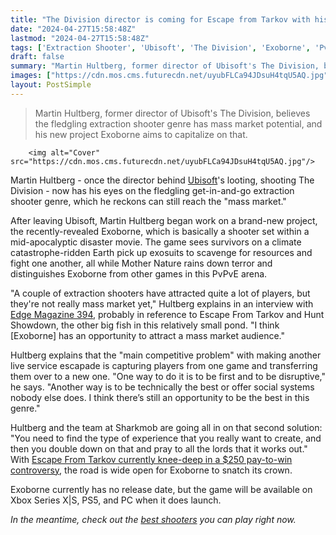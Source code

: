 ```yaml
---
title: "The Division director is coming for Escape from Tarkov with his new extraction shooter: 'There's still an opportunity to be the best in this genre'"
date: "2024-04-27T15:58:48Z"
lastmod: "2024-04-27T15:58:48Z"
tags: ['Extraction Shooter', 'Ubisoft', 'The Division', 'Exoborne', 'PvPvE']
draft: false
summary: "Martin Hultberg, former director of Ubisoft's The Division, believes the fledgling extraction shooter genre has mass market potential, and his new project Exoborne aims to capitalize on that."
images: ["https://cdn.mos.cms.futurecdn.net/uyubFLCa94JDsuH4tqU5AQ.jpg"]
layout: PostSimple
---
```

> Martin Hultberg, former director of Ubisoft's The Division, believes the fledgling extraction shooter genre has mass market potential, and his new project Exoborne aims to capitalize on that.


        <img alt="Cover" src="https://cdn.mos.cms.futurecdn.net/uyubFLCa94JDsuH4tqU5AQ.jpg"/>
        
Martin Hultberg - once the director behind [Ubisoft](https://www.gamesradar.com/tag/ubisoft/)'s looting, shooting The Division - now has his eyes on the fledgling get-in-and-go extraction shooter genre, which he reckons can still reach the "mass market."

After leaving Ubisoft, Martin Hultberg began work on a brand-new project, the recently-revealed Exoborne, which is basically a shooter set within a mid-apocalyptic disaster movie. The game sees survivors on a climate catastrophe-ridden Earth pick up exosuits to scavenge for resources and fight one another, all while Mother Nature rains down terror and distinguishes Exoborne from other games in this PvPvE arena. 

"A couple of extraction shooters have attracted quite a lot of players, but they're not really mass market yet," Hultberg explains in an interview with [Edge Magazine 394](https://www.gamesradar.com/apocalypse-now-edge-394-investigates-how-sharkmob-will-shake-up-the-extraction-shooter-with-extreme-climate-change-in-exoborne/), probably in reference to Escape From Tarkov and Hunt Showdown, the other big fish in this relatively small pond. "I think [Exoborne] has an opportunity to attract a mass market audience."

Hultberg explains that the "main competitive problem" with making another live service escapade is capturing players from one game and transferring them over to a new one. "One way to do it is to be first and to be disruptive," he says. "Another way is to be technically the best or offer social systems nobody else does. I think there’s still an opportunity to be the best in this genre."

Hultberg and the team at Sharkmob are going all in on that second solution: "You need to find the type of experience that you really want to create, and then you double down on that and pray to all the lords that it works out." With [Escape From Tarkov currently knee-deep in a $250 pay-to-win controversy](https://www.gamesradar.com/games/fps/escape-from-tarkov-devs-attempt-to-put-out-fire-caused-by-dollar250-pay-to-win-edition-by-giving-everyone-access-to-an-exclusive-game-mode-but-only-for-6-months/), the road is wide open for Exoborne to snatch its crown.

Exoborne currently has no release date, but the game will be available on Xbox Series X|S, PS5, and PC when it does launch. 

*In the meantime, check out the *[<em>best shooters</em>](https://www.gamesradar.com/best-shooters/)* you can play right now.*
        